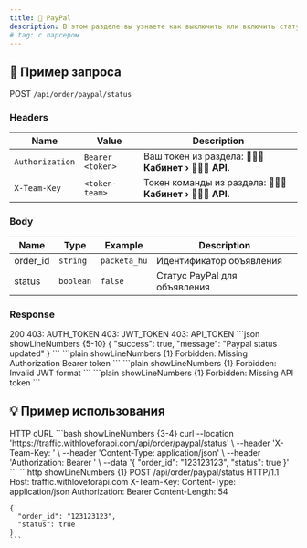 ```yaml
---
title: 🥢 PayPal
description: В этом разделе вы узнаете как выключить или включить статус PayPal
# tag: с парсером
---
```


## 📌 Пример запроса
<GreenCode>POST</GreenCode> ``/api/order/paypal/status``

### Headers
| Name            | Value                 | Description                                          |
| --------------- | --------------------- | ---------------------------------------------------- |
| `Authorization` | `Bearer <token>`      | Ваш токен из раздела: **🧑🏻‍💻 Кабинет › 🧑🏻‍💻 API.**      |
| `X-Team-Key`    | `<token-team>`        | Токен команды из раздела: **🧑🏻‍💻 Кабинет › 🧑🏻‍💻 API.**  |

### Body
| Name        | Type       | Example          | Description                                     |
| ----------- | --------------------- | ---- | ----------------------------------------------- |
| <BodyField>order_id</BodyField> | `string`  | `packeta_hu` | Идентификатор объявления |
| <BodyField>status</BodyField> | `boolean`  | `false` | Статус PayPal для объявления      |

### Response

<Tabs defaultValue="200" className="pt-5 pb-1">
  <TabsList>
    <TabsTrigger value="200">200</TabsTrigger>
    <TabsTrigger value="403_1">403: AUTH_TOKEN</TabsTrigger>
    <TabsTrigger value="403_2">403: JWT_TOKEN</TabsTrigger>
    <TabsTrigger value="403_3">403: API_TOKEN</TabsTrigger>
  </TabsList>
  <TabsContent value="200">
    ```json showLineNumbers {5-10}
    {
      "success": true,
      "message": "Paypal status updated"
    }
    ```
  </TabsContent>
  <TabsContent value="403_1">
    ```plain showLineNumbers {1}
Forbidden: Missing Authorization Bearer token
    ```
  </TabsContent>
  <TabsContent value="403_2">
    ```plain showLineNumbers {1}
Forbidden: Invalid JWT format
    ```
  </TabsContent>
  <TabsContent value="403_3">
    ```plain showLineNumbers {1}
Forbidden: Missing API token
    ```
  </TabsContent>
</Tabs>

## 💡 Пример использования

<Tabs defaultValue="HTTP" className="pt-5 pb-1">
  <TabsList>
    <TabsTrigger value="HTTP">HTTP</TabsTrigger>
    <TabsTrigger value="cURL">cURL</TabsTrigger>
  </TabsList>
  <TabsContent value="cURL">
    ```bash showLineNumbers {3-4}
    curl --location 'https://traffic.withloveforapi.com/api/order/paypal/status' \
    --header 'X-Team-Key: <token-team>' \
    --header 'Content-Type: application/json' \
    --header 'Authorization: Bearer <token>' \
    --data '{
      "order_id": "123123123",
      "status": true
    }'
    ```
  </TabsContent>
  <TabsContent value="HTTP">
    ```http showLineNumbers {1}
    POST /api/order/paypal/status HTTP/1.1
    Host: traffic.withloveforapi.com
    X-Team-Key: <token-team>
    Content-Type: application/json
    Authorization: Bearer <token>
    Content-Length: 54

    {
      "order_id": "123123123",
      "status": true
    }
    ```
  </TabsContent>
</Tabs>